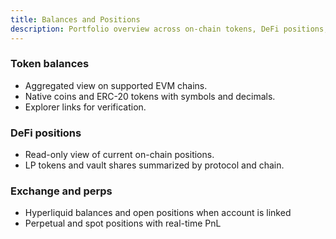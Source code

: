 ```yaml
---
title: Balances and Positions
description: Portfolio overview across on-chain tokens, DeFi positions, .. Unified asset tracking.
---
```


### Token balances
- Aggregated view on supported EVM chains.
- Native coins and ERC-20 tokens with symbols and decimals.
- Explorer links for verification.

### DeFi positions
- Read-only view of current on-chain positions.
- LP tokens and vault shares summarized by protocol and chain.

### Exchange and perps
- Hyperliquid balances and open positions when account is linked
- Perpetual and spot positions with real-time PnL